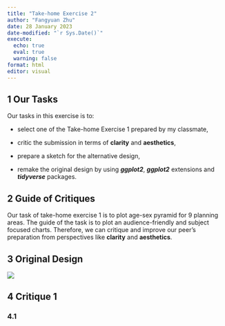 ```yaml
---
title: "Take-home Exercise 2"
author: "Fangyuan Zhu"
date: 28 January 2023
date-modified: "`r Sys.Date()`"
execute: 
  echo: true
  eval: true
  warning: false
format: html
editor: visual
---
```


## 1 Our Tasks

Our tasks in this exercise is to:

-   select one of the Take-home Exercise 1 prepared by my classmate,

-   critic the submission in terms of **clarity** and **aesthetics**,

-   prepare a sketch for the alternative design,

-   remake the original design by using ***ggplot2***, ***ggplot2*** extensions and ***tidyverse*** packages.

## 2 Guide of Critiques

Our task of take-home exercise 1 is to plot age-sex pyramid for 9 planning areas. The guide of the task is to plot an audience-friendly and subject focused charts. Therefore, we can critique and improve our peer's preparation from perspectives like **clarity** and **aesthetics**.

## 3 Original Design

![](images/Dashboard%201.png)

## 4 Critique 1

### 4.1 
